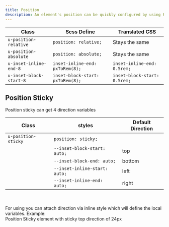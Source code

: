 ```yaml
---
title: Position
description: An element's position can be quickly configured by using Position classes.
---
```


| Class                   | Scss Define                      | Translated CSS               |
| ----------------------- | -------------------------------- | ---------------------------- |
| `u-position-relative`   | `position: relative;`            | Stays the same               |
| `u-position-absolute`   | `position: absolute;`            | Stays the same               |
| `u-inset-inline-end-8`  | `inset-inline-end: pxToRem(8);`  | `inset-inline-end: 0.5rem;`  |
| `u-inset-block-start-8` | `inset-block-start: pxToRem(8);` | `inset-block-start: 0.5rem;` |

## Position Sticky

Position sticky can get 4 direction variables

| Class               | styles                        | Default Direction |
| ------------------- | ----------------------------- | ----------------- |
| `u-position-sticky` | `position: sticky;`           |                   |
|                     | `--inset-block-start: auto;`  | top               |
|                     | `--inset-block-end: auto;`    | bottom            |
|                     | `--inset-inline-start: auto;` | left              |
|                     | `--inset-inline-end: auto;`   | right             |

<br />
<br />
For using you can attach direction via inline style which will define the local
variables. Example:

<CodePreview>
  <section class="u-position-sticky" style="--inset-block-start:3rem;">
    Position Sticky element with sticky top direction of 24px
  </section>
</CodePreview>
